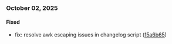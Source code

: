 
### October 02, 2025

#### Fixed
- fix: resolve awk escaping issues in changelog script ([f5a6b65](https://github.com/eldoraui/ui/commit/f5a6b65))


